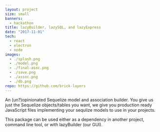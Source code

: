 ```yaml
---
layout: project
size: small
banners:
  - hackathon
title: lazyBuilder, lazySQL, and lazyExpress
date: "2017-11-01"
tech:
  - react
  - electron
  - node
images:
  - ./splash.png
  - ./model.png
  - ./final-asoc.png
  - ./save.png
  - ./assoc.png
  - ./db.png
repo: https://github.com/brick-layers
---
```


An (un?)opinionated Sequelize model and association builder.
You give us just the Sequelize objects/tables you want, we give you production ready JavaScript files implementing your sequlize models to use in your projects.

This package can be used either as a dependency in another project, command line tool, or with lazyBuilder (our GUI).
